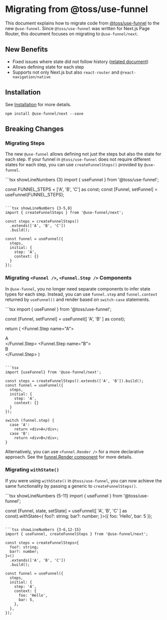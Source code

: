 
# Migrating from @toss/use-funnel

This document explains how to migrate code from [@toss/use-funnel](https://www.slash.page/ko/libraries/react/use-funnel/README.i18n) to the new `@use-funnel`. Since `@toss/use-funnel` was written for Next.js Page Router, this document focuses on migrating to `@use-funnel/next`.

## New Benefits

- Fixed issues where state did not follow history ([related document](https://use-funnel.slash.page/ko/docs/features#%EC%89%AC%EC%9A%B4-%ED%9E%88%EC%8A%A4%ED%86%A0%EB%A6%AC-%EC%83%81%ED%83%9C-%EA%B4%80%EB%A6%AC))
- Allows defining state for each step
- Supports not only Next.js but also `react-router` and `@react-navigation/native`

## Installation

See [Installation](https://use-funnel.slash.page/ko/docs/install) for more details.

```shell npm2yarn
npm install @use-funnel/next --save
```

## Breaking Changes

### Migrating Steps

The new `@use-funnel` allows defining not just the steps but also the state for each step. If your funnel in `@toss/use-funnel` does not require different states for each step, you can use `createFunnelSteps()` provided by `@use-funnel`.

<CodeCompare>
```tsx showLineNumbers {3}
import { useFunnel } from '@toss/use-funnel';

const FUNNEL_STEPS = ['A', 'B', 'C'] as const;
const [Funnel, setFunnel] = useFunnel(FUNNEL_STEPS);

```

```tsx showLineNumbers {3-5,8}
import { createFunnelSteps } from '@use-funnel/next';

const steps = createFunnelSteps()
  .extends(['A', 'B', 'C'])
  .build();

const funnel = useFunnel({
  steps,
  initial: {
    step: 'A',
    context: {}
  }
});
```

</CodeCompare>

### Migrating `<Funnel />`, `<Funnel.Step />` Components

In `@use-funnel`, you no longer need separate components to infer state types for each step. Instead, you can use `funnel.step` and `funnel.context` returned by `useFunnel()` and render based on `switch-case` statements.

<CodeCompare>
```tsx
import { useFunnel } from '@toss/use-funnel';

const [Funnel, setFunnel] = useFunnel([
'A', 'B'
] as const);

return (
  <Funnel>
    <Funnel.Step name="A">
      <div>A</div>
    </Funnel.Step>
    <Funnel.Step name="B">
      <div>B</div>
    </Funnel.Step>
  </Funnel>
)
```

```tsx
import {useFunnel} from '@use-funnel/next';

const steps = createFunnelSteps().extends(['A', 'B']).build();
const funnel = useFunnel({
  steps,
  initial: {
    step: 'A',
    context: {}
  }
});

switch (funnel.step) {
  case 'A':
    return <div>A</div>;
  case 'B':
    return <div>B</div>;
}

```

</CodeCompare>

Alternatively, you can use `<funnel.Render />` for a more declarative approach. See the [funnel.Render component](/docs/funnel-render) for more details.

### Migrating `withState()`

If you were using `withState()` in `@toss/use-funnel`, you can now achieve the same functionality by passing a generic to `createFunnelSteps()`.

<CodeCompare>
```tsx showLineNumbers {5-11}
import { useFunnel } from '@toss/use-funnel';

const [Funnel, state, setState] = useFunnel([
  'A', 'B', 'C'
] as const).withState<{
  foo?: string;
  bar?: number;
}>({
  foo: 'Hello',
  bar: 5
});

```

```tsx showLineNumbers {3-6,12-15}
import { useFunnel, createFunnelSteps } from '@use-funnel/next';

const steps = createFunnelSteps<{
  foo?: string;
  bar?: number;
}>()
  .extends(['A', 'B', 'C'])
  .build();

const funnel = useFunnel({
  steps,
  initial: {
    step: 'A',
    context: {
      foo: 'Hello',
      bar: 5,
    },
  },
});
```

</CodeCompare>

